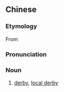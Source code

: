 ==Chinese==
{{zh-forms}}

===Etymology===
From {{etyl|en|zh}} {{term|derby}}

===Pronunciation===
{{zh-pron
|m=débǐ
|cat=n
}}

===Noun===
{{zh-noun}}

# {{lb|zh|sports}} [[derby]], [[local derby]]